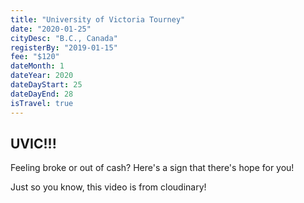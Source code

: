 ```yaml
---
title: "University of Victoria Tourney"
date: "2020-01-25"
cityDesc: "B.C., Canada"
registerBy: "2019-01-15"
fee: "$120"
dateMonth: 1
dateYear: 2020
dateDayStart: 25
dateDayEnd: 28
isTravel: true
---
```


## UVIC!!!

Feeling broke or out of cash? Here's a sign that there's hope for you!

Just so you know, this video is from cloudinary!
